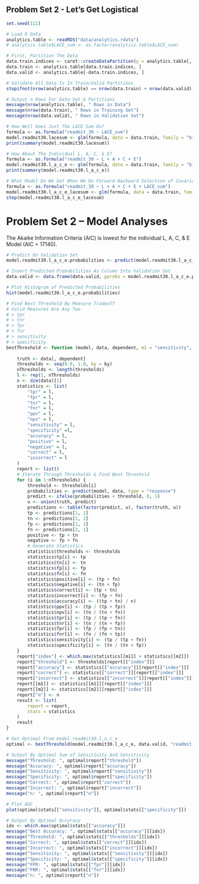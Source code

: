 ## Problem Set 2 - Let's Get Logistical

```r

set.seed(111)

# Load R Data
analytics.table <- readRDS("data/analytics.rdata")
# analytics.table$LACE_sum <- as.factor(analytics.table$LACE_sum)

# First, Partition The Data
data.train.indices <- caret::createDataPartition(y = analytics.table[, dependent], p = partition, list = FALSE)
data.train <- analytics.table[data.train.indices, ]
data.valid <- analytics.table[-data.train.indices, ]

# Validate All Data Is In Train/Valid Partitions
stopifnot(nrow(analytics.table) == nrow(data.train) + nrow(data.valid))

# Output n Rows For Data Set & Partitions
message(nrow(analytics.table), " Rows in Data")
message(nrow(data.train), " Rows in Training Set")
message(nrow(data.valid), " Rows in Validation Set")

# How Well Does Just The LACE Sum Do?
formula <- as.formula("readmit_30 ~ LACE_sum")
model.readmit30.lacesum <- glm(formula, data = data.train, family = "binomial")
print(summary(model.readmit30.lacesum))

# How About The Individual L, A, C, & E?
formula <- as.formula("readmit_30 ~ L + A + C + E")
model.readmit30.l_a_c_e <- glm(formula, data = data.train, family = "binomial")
print(summary(model.readmit30.l_a_c_e))

# What Model Do We Get When We Do Forward-Backward Selection of Covariates?
formula <- as.formula("readmit_30 ~ L + A + C + E + LACE_sum")
model.readmit30.l_a_c_e_lacesum <- glm(formula, data = data.train, family = "binomial")
step(model.readmit30.l_a_c_e_lacesum)

``` 
# Problem Set 2 – Model Analyses

The Akaike Information Criteria (AIC) is lowest for the individual L, A, C, & E Model (AIC = 17140).

```r

# Predict On Validation Set
model.readmit30.l_a_c_e.probabilities <- predict(model.readmit30.l_a_c_e, data.valid, type = "response")

# Insert Predicted Probabilities As Column Into Validation Set
data.valid <- data.frame(data.valid, pprobs = model.readmit30.l_a_c_e.probabilities)

# Plot Histogram of Predicted Probabilities
hist(model.readmit30.l_a_c_e.probabilities)

# Find Best Threshold By Measure Tradeoff
# Valid Measures Are Any Two
# > tpr
# > tnr
# > fpr
# > fnr
# > sensitivity
# > specificity
bestThreshold <- function (model, data, dependent, m1 = "sensitivity", m2 = "specificity", by = 0.001) {
	
	truth <- data[, dependent]
	thresholds <- seq(0.0, 1.0, by = by)
	nThresholds <- length(thresholds)
	l <- rep(1, nThresholds)
	n <- dim(data)[1]
	statistics <- list(
		"tpr" = l,
		"fpr" = l,
		"tnr" = l,
		"fnr" = l,
		"ppv" = l,
		"npv" = l,
		"sensitivity" = l,
		"specificity" =l,
		"accuracy" = l,
		"positive" = l,
		"negative" = l,
		"correct" = l,
		"incorrect" = l
	)
	report <- list()
	# Iterate Through Thresholds & Find Best Threshold
	for (i in 1:nThresholds) {
		threshold <- thresholds[i]
		probabilities <- predict(model, data, type = "response")
		predict <- ifelse(probabilities < threshold, 0, 1)
		u <- union(truth, predict)
		predictions <- table(factor(predict, u), factor(truth, u))
	 	tp <- predictions[1, 1]
	 	tn <- predictions[2, 2]
	 	fp <- predictions[1, 2]
	 	fn <- predictions[2, 1]
	 	positive <- tp + tn
	 	negative <- fp + fn
	 	# Generate Statistics
	 	statistics$thresholds <- thresholds
		statistics$tp[i] <- tp
		statistics$tn[i] <- tn
		statistics$fp[i] <- fp
		statistics$fn[i] <- fn
		statistics$positive[i] <- (tp + fn)
		statistics$negative[i] <- (tn + fp)
		statistics$correct[i] <- (tp + tn)
		statistics$incorrect[i] <- (fp + fn)
		statistics$accuracy[i] <- ((tp + tn) / n)
		statistics$ppv[i] <- (tp / (tp + fp))
		statistics$npv[i] <- (tn / (tn + fn))
		statistics$tpr[i] <- (tp / (tp + fn))
		statistics$tnr[i] <- (tn / (tn + fp))
		statistics$fpr[i] <- (fp / (fp + tn))
		statistics$fnr[i] <- (fn / (fn + tp))
		statistics$sensitivity[i] <- (tp / (tp + fn))
		statistics$specificity[i] <- (tn / (tn + fp))
	}
	report["index"] <- which.max(statistics[[m1]] + statistics[[m2]])
	report["threshold"] <- thresholds[report[["index"]]]
	report["accuracy"] <- statistics[["accuracy"]][report[["index"]]]
	report["correct"] <- statistics[["correct"]][report[["index"]]]
	report["incorrect"] <- statistics[["incorrect"]][report[["index"]]]
	report[[m1]] <- statistics[[m1]][report[["index"]]]
	report[[m2]] <- statistics[[m2]][report[["index"]]]
	report["n"] <- n
	result <- list(
		report = report,
		stats = statistics
	)
	result
}

# Get Optimal From model.readmit30.l_a_c_e
optimal <- bestThreshold(model.readmit30.l_a_c_e, data.valid, "readmit_30")

# Output By Optimal Sum of Sensitivity And Sensitivity
message("Threshold: ", optimal$report["threshold"])
message("Accuracy: ", optimal$report["accuracy"])
message("Sensitivity: ", optimal$report["sensitivity"])
message("Specificity: ", optimal$report["specificity"])
message("Correct: ", optimal$report["correct"])
message("Incorrect: ", optimal$report["incorrect"])
message("n: ", optimal$report["n"])

# Plot AUC
plot(optimal$stats[["sensitivity"]], optimal$stats[["specificity"]])

# Output By Optimal Accuracy
idx <- which.max(optimal$stats[["accuracy"]])
message("Best Accuracy: ", optimal$stats[["accuracy"]][idx])
message("Threshold: ", optimal$stats[["thresholds"]][idx])
message("Correct: ", optimal$stats[["correct"]][idx])
message("Incorrect: ", optimal$stats[["incorrect"]][idx])
message("Sensitivity: ", optimal$stats[["sensitivity"]][idx])
message("Specificity: ", optimal$stats[["specificity"]][idx])
message("FPR: ", optimal$stats[["fpr"]][idx])
message("FNR: ", optimal$stats[["fnr"]][idx])
message("n: ", optimal$report["n"])


```